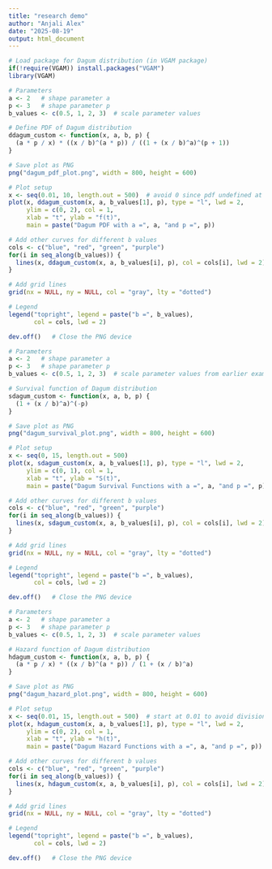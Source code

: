 ```yaml
---
title: "research demo"
author: "Anjali Alex"
date: "2025-08-19"
output: html_document
---
```


```r
# Load package for Dagum distribution (in VGAM package)
if(!require(VGAM)) install.packages("VGAM")
library(VGAM)

# Parameters
a <- 2   # shape parameter a
p <- 3   # shape parameter p
b_values <- c(0.5, 1, 2, 3)  # scale parameter values

# Define PDF of Dagum distribution
ddagum_custom <- function(x, a, b, p) {
  (a * p / x) * ((x / b)^(a * p)) / ((1 + (x / b)^a)^(p + 1))
}

# Save plot as PNG
png("dagum_pdf_plot.png", width = 800, height = 600)

# Plot setup
x <- seq(0.01, 10, length.out = 500)  # avoid 0 since pdf undefined at x=0
plot(x, ddagum_custom(x, a, b_values[1], p), type = "l", lwd = 2,
     ylim = c(0, 2), col = 1,
     xlab = "t", ylab = "f(t)",
     main = paste("Dagum PDF with a =", a, "and p =", p))

# Add other curves for different b values
cols <- c("blue", "red", "green", "purple")
for(i in seq_along(b_values)) {
  lines(x, ddagum_custom(x, a, b_values[i], p), col = cols[i], lwd = 2)
}

# Add grid lines
grid(nx = NULL, ny = NULL, col = "gray", lty = "dotted")

# Legend
legend("topright", legend = paste("b =", b_values),
       col = cols, lwd = 2)

dev.off()   # Close the PNG device

```


```r
# Parameters
a <- 2   # shape parameter a
p <- 3   # shape parameter p
b_values <- c(0.5, 1, 2, 3)  # scale parameter values from earlier example

# Survival function of Dagum distribution
sdagum_custom <- function(x, a, b, p) {
  (1 + (x / b)^a)^(-p)
}

# Save plot as PNG
png("dagum_survival_plot.png", width = 800, height = 600)

# Plot setup
x <- seq(0, 15, length.out = 500)  
plot(x, sdagum_custom(x, a, b_values[1], p), type = "l", lwd = 2,
     ylim = c(0, 1), col = 1,
     xlab = "t", ylab = "S(t)",
     main = paste("Dagum Survival Functions with a =", a, "and p =", p))

# Add other curves for different b values
cols <- c("blue", "red", "green", "purple")
for(i in seq_along(b_values)) {
  lines(x, sdagum_custom(x, a, b_values[i], p), col = cols[i], lwd = 2)
}

# Add grid lines
grid(nx = NULL, ny = NULL, col = "gray", lty = "dotted")

# Legend
legend("topright", legend = paste("b =", b_values),
       col = cols, lwd = 2)

dev.off()   # Close the PNG device

```

```r
# Parameters
a <- 2   # shape parameter a
p <- 3   # shape parameter p
b_values <- c(0.5, 1, 2, 3)  # scale parameter values

# Hazard function of Dagum distribution
hdagum_custom <- function(x, a, b, p) {
  (a * p / x) * ((x / b)^(a * p)) / (1 + (x / b)^a)
}

# Save plot as PNG
png("dagum_hazard_plot.png", width = 800, height = 600)

# Plot setup
x <- seq(0.01, 15, length.out = 500)  # start at 0.01 to avoid division by 0
plot(x, hdagum_custom(x, a, b_values[1], p), type = "l", lwd = 2,
     ylim = c(0, 2), col = 1,
     xlab = "t", ylab = "h(t)",
     main = paste("Dagum Hazard Functions with a =", a, "and p =", p))

# Add other curves for different b values
cols <- c("blue", "red", "green", "purple")
for(i in seq_along(b_values)) {
  lines(x, hdagum_custom(x, a, b_values[i], p), col = cols[i], lwd = 2)
}

# Add grid lines
grid(nx = NULL, ny = NULL, col = "gray", lty = "dotted")

# Legend
legend("topright", legend = paste("b =", b_values),
       col = cols, lwd = 2)

dev.off()   # Close the PNG device


```

